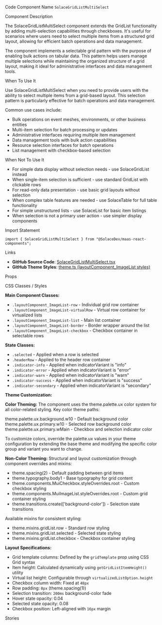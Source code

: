 
<Meta of={SolaceGridListMultiSelectStories} />

<Title>Solace Grid List Multi Select</Title>

<Description of={SolaceGridListMultiSelectStories} />

<Subtitle>Code Component Name</Subtitle>
`SolaceGridListMultiSelect`

<Subtitle>Component Description</Subtitle>

The SolaceGridListMultiSelect component extends the GridList functionality by adding multi-selection capabilities through checkboxes. It's useful for scenarios where users need to select multiple items from a structured grid layout, allowing for efficient batch operations and data management.

The component implements a selectable grid pattern with the purpose of enabling bulk actions on tabular data. This pattern helps users manage multiple selections while maintaining the organized structure of a grid layout, making it ideal for administrative interfaces and data management tools.

<Subtitle>When To Use It</Subtitle>

Use SolaceGridListMultiSelect when you need to provide users with the ability to select multiple items from a grid-based layout. This selection pattern is particularly effective for batch operations and data management.

Common use cases include:

- Bulk operations on event meshes, environments, or other business entities
- Multi-item selection for batch processing or updates
- Administrative interfaces requiring multiple item management
- Data management tools with bulk action capabilities
- Resource selection interfaces for batch operations
- List management with checkbox-based selection

<Subtitle>When Not To Use It</Subtitle>

- For simple data display without selection needs - use SolaceGridList instead
- When single-item selection is sufficient - use standard GridList with clickable rows
- For read-only data presentation - use basic grid layouts without selection
- When complex table features are needed - use SolaceTable for full table functionality
- For simple unstructured lists - use SolaceList for basic item listings
- When selection is not a primary user action - use simpler display components

<Subtitle>Import Statement</Subtitle>

```tsx
import { SolaceGridListMultiSelect } from "@SolaceDev/maas-react-components";
```

<Subtitle>Links</Subtitle>

- **GitHub Source Code**: [SolaceGridListMultiSelect.tsx](https://github.com/SolaceDev/maas-react-components/blob/main/src/components/layout/SolaceGridListMultiSelect.tsx)
- **GitHub Theme Styles**: <a href="https://github.com/SolaceDev/maas-react-components/blob/main/src/resources/theme.ts#:~:text=layoutComponent_ImageList" target="_blank">theme.ts (layoutComponent_ImageList styles)</a>

<Subtitle>Props</Subtitle>

<ArgTypes of={SolaceGridListMultiSelectStories} />

<Subtitle>CSS Classes / Styles</Subtitle>

**Main Component Classes:**

- `.layoutComponent_ImageList-row` - Individual grid row container
- `.layoutComponent_ImageList-virtualRow` - Virtual row container for virtualized lists
- `.layoutComponent_ImageList-list` - Main list container
- `.layoutComponent_ImageList-border` - Border wrapper around the list
- `.layoutComponent_ImageList-checkbox` - Checkbox container in selectable rows

**State Classes:**

- `.selected` - Applied when a row is selected
- `.headerRow` - Applied to the header row container
- `.indicator-info` - Applied when indicatorVariant is "info"
- `.indicator-error` - Applied when indicatorVariant is "error"
- `.indicator-warn` - Applied when indicatorVariant is "warn"
- `.indicator-success` - Applied when indicatorVariant is "success"
- `.indicator-secondary` - Applied when indicatorVariant is "secondary"

**Theme Customization:**

**Color Theming:**
The component uses the theme.palette.ux color system for all color-related styling. Key color theme paths:

<div style={{ display: "flex", alignItems: "center", margin: "8px 0" }}>
	<div
		style={{
			width: "16px",
			height: "16px",
			backgroundColor: "#F5F5F5",
			border: "1px solid rgba(0,0,0,0.2)",
			borderRadius: "3px",
			marginRight: "8px"
		}}
	></div>
	<span>theme.palette.ux.background.w10 - Default background color</span>
</div>
<div style={{ display: "flex", alignItems: "center", margin: "8px 0" }}>
	<div
		style={{
			width: "16px",
			height: "16px",
			backgroundColor: "#E3F2FD",
			border: "1px solid rgba(0,0,0,0.2)",
			borderRadius: "3px",
			marginRight: "8px"
		}}
	></div>
	<span>theme.palette.ux.primary.w10 - Selected row background color</span>
</div>
<div style={{ display: "flex", alignItems: "center", margin: "8px 0" }}>
	<div
		style={{
			width: "16px",
			height: "16px",
			backgroundColor: "#1976D2",
			border: "1px solid rgba(0,0,0,0.2)",
			borderRadius: "3px",
			marginRight: "8px"
		}}
	></div>
	<span>theme.palette.ux.primary.wMain - Checkbox and selection indicator color</span>
</div>

To customize colors, override the palette.ux values in your theme configuration by extending the base theme and modifying the specific color group and variant you want to change.

**Non-Color Theming:**
Structural and layout customization through component overrides and mixins:

- theme.spacing(2) - Default padding between grid items
- theme.typography.body1 - Base typography for grid content
- theme.components.MuiCheckbox.styleOverrides.root - Custom checkbox styling
- theme.components.MuiImageList.styleOverrides.root - Custom grid container styling
- theme.transitions.create(['background-color']) - Selection state transitions

Available mixins for consistent styling:

- theme.mixins.gridList.row - Standard row styling
- theme.mixins.gridList.selected - Selected state styling
- theme.mixins.gridList.checkbox - Checkbox container styling

**Layout Specifications:**

- Grid template columns: Defined by the `gridTemplate` prop using CSS Grid syntax
- Item height: Calculated dynamically using `getGridListItemHeight()` utility
- Virtual list height: Configurable through `virtualizedListOption.height`
- Checkbox column width: Fixed at `48px`
- Row padding: `8px` (theme.spacing(1))
- Selection transition: `200ms` background-color fade
- Hover state opacity: 0.04
- Selected state opacity: 0.08
- Checkbox position: Left-aligned with `16px` margin

<Subtitle>Stories</Subtitle>

<CustomStories />
